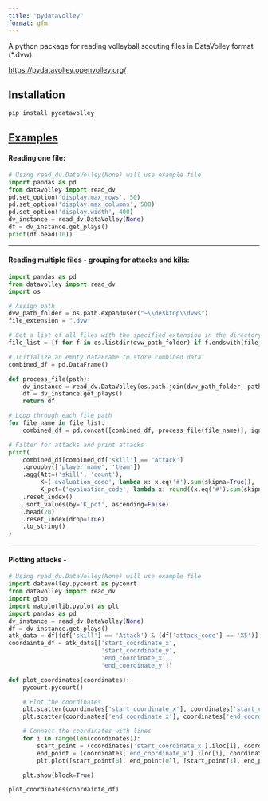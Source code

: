 ```yaml
---
title: "pydatavolley"
format: gfm
---
```


A python package for reading volleyball scouting files in DataVolley format (\*.dvw).

<https://pydatavolley.openvolley.org/>

## Installation

```         
pip install pydatavolley
```

## [Examples]{.underline}

#### Reading one file:

```python
# Using read_dv.DataVolley(None) will use example file
import pandas as pd
from datavolley import read_dv
pd.set_option('display.max_rows', 50)
pd.set_option('display.max_columns', 500)
pd.set_option('display.width', 400)
dv_instance = read_dv.DataVolley(None)
df = dv_instance.get_plays()
print(df.head(10))
```

------------------------------------------------------------------------

#### Reading multiple files - grouping for attacks and kills:

```python
import pandas as pd
from datavolley import read_dv
import os

# Assign path
dvw_path_folder = os.path.expanduser("~\\desktop\\dvws")
file_extension = ".dvw"

# Get a list of all files with the specified extension in the directory
file_list = [f for f in os.listdir(dvw_path_folder) if f.endswith(file_extension)]

# Initialize an empty DataFrame to store combined data
combined_df = pd.DataFrame()

def process_file(path):
    dv_instance = read_dv.DataVolley(os.path.join(dvw_path_folder, path))
    df = dv_instance.get_plays()
    return df

# Loop through each file path
for file_name in file_list:
    combined_df = pd.concat([combined_df, process_file(file_name)], ignore_index=True)

# Filter for attacks and print attacks 
print(
    combined_df[combined_df['skill'] == 'Attack']
    .groupby(['player_name', 'team'])
    .agg(Att=('skill', 'count'),
         K=('evaluation_code', lambda x: x.eq('#').sum(skipna=True)),
         K_pct=('evaluation_code', lambda x: round((x.eq('#').sum(skipna=True) / x.count()), 3)))
    .reset_index()
    .sort_values(by='K_pct', ascending=False)
    .head(20)
    .reset_index(drop=True)
    .to_string()
)
```

------------------------------------------------------------------------

#### Plotting attacks -

```python
# Using read_dv.DataVolley(None) will use example file
import datavolley.pycourt as pycourt
from datavolley import read_dv
import glob
import matplotlib.pyplot as plt
import pandas as pd
dv_instance = read_dv.DataVolley(None)
df = dv_instance.get_plays()
atk_data = df[(df['skill'] == 'Attack') & (df['attack_code'] == 'X5')]
coordainte_df = atk_data[['start_coordinate_x',
                          'start_coordinate_y',
                          'end_coordinate_x',
                          'end_coordinate_y']]

def plot_coordinates(coordinates):
    pycourt.pycourt()

    # Plot the coordinates
    plt.scatter(coordinates['start_coordinate_x'], coordinates['start_coordinate_y'], color='red')
    plt.scatter(coordinates['end_coordinate_x'], coordinates['end_coordinate_y'], color='blue')

    # Connect the coordinates with lines
    for i in range(len(coordinates)):
        start_point = (coordinates['start_coordinate_x'].iloc[i], coordinates['start_coordinate_y'].iloc[i])
        end_point = (coordinates['end_coordinate_x'].iloc[i], coordinates['end_coordinate_y'].iloc[i])
        plt.plot([start_point[0], end_point[0]], [start_point[1], end_point[1]], color='gray', linestyle='--', linewidth=1)

    plt.show(block=True)

plot_coordinates(coordainte_df)

```